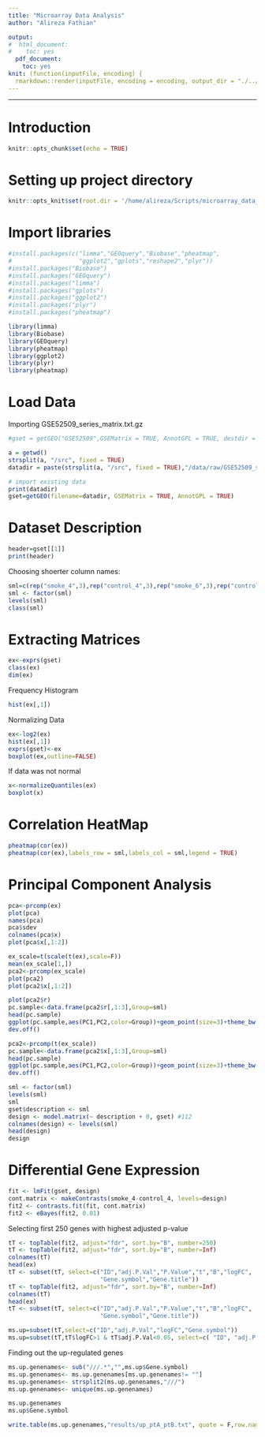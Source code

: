 ```yaml
---
title: "Microarray Data Analysis"
author: "Alireza Fathian"

output:
#  html_document:
#    toc: yes
  pdf_document:
    toc: yes
knit: (function(inputFile, encoding) {
  rmarkdown::render(inputFile, encoding = encoding, output_dir = "./../output") })
---
```

***
# Introduction
```r
knitr::opts_chunk$set(echo = TRUE)
```

# Setting up project directory
```r
knitr::opts_knit$set(root.dir = '/home/alireza/Scripts/microarray_data_analysis')
```

# Import libraries
```r
#install.packages(c("limma","GEOquery","Biobase","pheatmap",
#                   "ggplot2","gplots","reshape2","plyr"))
#install.packages("Biobase")
#install.packages("GEOquery")
#install.packages("limma")
#install.packages("gplots")
#install.packages("ggplot2")
#install.packages("plyr")
#install.packages("pheatmap")
```

```r
library(limma)
library(Biobase)
library(GEOquery)
library(pheatmap)
library(ggplot2)
library(plyr)
library(pheatmap)
```

# Load Data

Importing GSE52509_series_matrix.txt.gz
```r
#gset = getGEO("GSE52509",GSEMatrix = TRUE, AnnotGPL = TRUE, destdir = "./data/raw")
```

```r
a = getwd()
strsplit(a, "/src", fixed = TRUE)
datadir = paste(strsplit(a, "/src", fixed = TRUE),"/data/raw/GSE52509_series_matrix.txt.gz",sep = "")
```

```r
# import existing data
print(datadir)
gset=getGEO(filename=datadir, GSEMatrix = TRUE, AnnotGPL = TRUE)
```

# Dataset Description

```r
header=gset[[1]]
print(header)
```

Choosing shoerter column names:
```r
sml=c(rep("smoke_4",3),rep("control_4",3),rep("smoke_6",3),rep("control_6",3))
sml <- factor(sml)
levels(sml)
class(sml)
```

# Extracting Matrices
```r
ex<-exprs(gset)
class(ex)
dim(ex)
```

Frequency Histogram

```r
hist(ex[,1])
```

Normalizing Data

```r
ex<-log2(ex)
hist(ex[,1])
exprs(gset)<-ex
boxplot(ex,outline=FALSE)
```

If data was not normal

```r
x<-normalizeQuantiles(ex)
boxplot(x)
```

# Correlation HeatMap

```r
pheatmap(cor(ex))
pheatmap(cor(ex),labels_row = sml,labels_col = sml,legend = TRUE)
```


# Principal Component Analysis

```r
pca<-prcomp(ex)
plot(pca)
names(pca)
pca$sdev
colnames(pca$x)
plot(pca$x[,1:2])
```

```r
ex_scale=t(scale(t(ex),scale=F))
mean(ex_scale[1,])
pca2<-prcomp(ex_scale)
plot(pca2)
plot(pca2$x[,1:2])
```

```r
plot(pca2$r)
pc.sample<-data.frame(pca2$r[,1:3],Group=sml)
head(pc.sample)
ggplot(pc.sample,aes(PC1,PC2,color=Group))+geom_point(size=3)+theme_bw()
dev.off()
```

```r
pca2<-prcomp(t(ex_scale))
pc.sample<-data.frame(pca2$x[,1:3],Group=sml)
head(pc.sample)
ggplot(pc.sample,aes(PC1,PC2,color=Group))+geom_point(size=3)+theme_bw()
dev.off()

```

```r
sml <- factor(sml)
levels(sml)
sml
gset$description <- sml
design <- model.matrix(~ description + 0, gset) #112
colnames(design) <- levels(sml)
head(design)
design
```

# Differential Gene Expression

```r
fit <- lmFit(gset, design)
cont.matrix <- makeContrasts(smoke_4-control_4, levels=design)
fit2 <- contrasts.fit(fit, cont.matrix)
fit2 <- eBayes(fit2, 0.01)
```
Selecting first 250 genes with highest adjusted p-value
```r
tT <- topTable(fit2, adjust="fdr", sort.by="B", number=250)
tT <- topTable(fit2, adjust="fdr", sort.by="B", number=Inf)
colnames(tT)
head(ex)
tT <- subset(tT, select=c("ID","adj.P.Val","P.Value","t","B","logFC",
                          "Gene.symbol","Gene.title"))
tT <- topTable(fit2, adjust="fdr", sort.by="B", number=Inf)
colnames(tT)
head(ex)
tT <- subset(tT, select=c("ID","adj.P.Val","P.Value","t","B","logFC",
                          "Gene.symbol","Gene.title"))
```

```r
ms.up=subset(tT,select=c("ID","adj.P.Val","logFC","Gene.symbol"))
ms.up=subset(tT,tT$logFC>1 & tT$adj.P.Val<0.05, select=c( "ID", "adj.P.Val", "logFC", "Gene.symbol"))

```
Finding out the up-regulated genes
```r
ms.up.genenames<- sub("///.*","",ms.up$Gene.symbol)
ms.up.genenames<- ms.up.genenames[ms.up.genenames!= ""]
ms.up.genenames<- strsplit2(ms.up.genenames,"///")
ms.up.genenames<- unique(ms.up.genenames)

ms.up.genenames
ms.up$Gene.symbol
```

```r
write.table(ms.up.genenames,"results/up_ptA_ptB.txt", quote = F,row.names = F, col.names = F)
```

```r
```

```r
```

